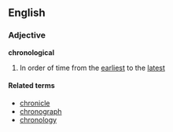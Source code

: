 ==English==
===Adjective===
'''chronological'''

#In order of time from the [[earliest]] to the [[latest]]

====Related terms====
*[[chronicle]]<!-- might want to check this one -->
*[[chronograph]]
*[[chronology]]